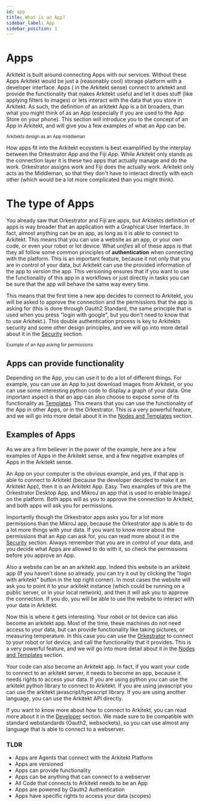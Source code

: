 ```yaml
---
id: app
title: What is an App?
sidebar_label: App
sidebar_position: 1
---
```



# Apps

Arkitekt is built around connecting Apps with our services. Without these Apps Arkitekt would be just a (reasonably cool) storage platform with a developer interface. 
Apps ( in the Arkitekt sense) connect to arkitekt and provide the functionality that makes Arkitekt useful and let it does stuff (like applying filters to images) or lets interact with the data that you store in Arkitekt.
 As such, the definition of an arkitekt App is a bit broaders, than what you might think of as an App (especially if you are used to the App Store on your phone). 
 This section will introduce you to the concept of an App in Arkitekt, and will give you a few examples of what an App can be.

<div className="mt-2">
<Image img={app} />

<div className="text-gray-400 mb-2">
<small>Arkitekts design as an App middleman</small>
</div>
</div>

How apps fit into the Arkitekt ecoystem is best examplified by the interplay between the Orkestrator _App_ and the Fiji _App_. While Arkitekt only stands as the connection layer it is these two apps that actually manage and do the work. Orkestrator assigns work and Fiji does the actually work. Arkitekt only acts as the Middleman, so that they don't have to interact directly with each other (which would be a lot more complicated than you might think).


# The type of Apps

You already saw that Orkestrator and Fiji are apps, but Arkitekts definition of apps is way broader that an application with a Graphical User Interface.
 In fact, almost anything can be an app, as long as it is able to connect to Arkitekt. 
 This means that you can use a website as an app, or your own code, or even your robot or Iot device. 
 What _unifies_ all of these apps is that they all follow some common principles of **authentication** when connecting with the platform.
This is an important feature, because it not only that you are in control of your data, but Arkitekt can use the provided information of the app to _version_ the app. 
This versioning ensures that if you want to use the functionality of this app in a workflows or just directly in tasks you can be sure that the app will behave the same way every time.

This means that the first time a new app decides to connect to Arkitekt, you will be asked to approve the connection 
and the permissions that the app is asking for (this is done through Oauth2 Standard, the same principle that is used when you press "login with google",
 but you don't need to know that to use Arkitekt.). This double authentication process is key to Arkitekts security and some other design principles,
  and we will go into more detail about it in the [Security](/docs/design/security/why.md) section.

<div className="mt-2 w-max-xl">
<Image img={oauth} />
<div className="text-gray-400 mb-2">
<small>Example of an App asking for permissions</small>
</div>
</div>

## Apps can provide functionality

Depending on the App, you can use it to do a lot of different things. For example, you can use an App to just download images from Arkitekt, or you can use some interesting python code to display a graph of your data. One important aspect is that an app can also choose to expose some of its functionality as [Templates](template.md). This means that you can use the functionality of the App in other Apps, or in the Orkestrator. This is a very powerful feature, and we will go into more detail about it in the [Nodes and Templates](node.md) section.

## Examples of Apps

As we are a firm believer in the power of the example, here are a few examples of Apps in the Arkitekt sense, and a few negative examples of Apps in the Arkitekt sense.

<Tabs>
  <TabItem value="apple" label="Computer" default>
    An App on your computer is the obvious example, and yes, if that app is able to connect to Arkitekt (because the developer decided to make it an Arkitekt App), then it is an Arkitekt App. Easy. Two examples of this are the Orkestrator Desktop App, and MikroJ an app that is used to enable ImageJ on the platform. Both apps will as you to approve the connection to Arkitekt, and both apps will ask you for permissions.

Importantly though the Orkestrator apps asks you for a lot more permissions than the MikroJ app, because the Orkestrator app is able to do a lot more things with your data. If you want to know more about the permissions that an App can ask for, you can read more about it in the [Security](/docs/design/security/why.md) section. Always remember that you are in control of your data, and you decide what Apps are allowed to do with it, so check the permissions before you approve an App.
</TabItem>
<TabItem value="orange" label="Website">

Also a website can be an an arkitekt app. Indeed this website is an arkitekt app (If you haven't done so already, you can try it out by clicking the "login with arkitekt" button in the top right corner). In most cases the website will ask you to point it to your arkitekt instance (which could be running on a public server, or in your local network), and then it will ask you to approve the connection. If you do, you will be able to use the website to interact with your data in Arkitekt.

  </TabItem>
  <TabItem value="banana" label="Robot">
    
Now this is where it gets interesting. Your robot or Iot device can also become an arkitekt app. Most of the time, these machines do not need access to your data, but can provide functionality like taking pictures, or measuring temperature. In this case you can use the [Orkestrator](/docs/intro.mdx) to connect to your robot or Iot device, and call the functionality that it provides. This is a very powerful feature, and we will go into more detail about it in the [Nodes and Templates](node.md) section.
  </TabItem>
  <TabItem value="code" label="Code">

Your code can also become an Arkitekt app. In fact, if you want your code to connect to an arkitekt server, it needs to become an app, because it needs rights to access your data. If you are using python you can use the arkitekt python library to connect to Arkitekt. If you are using javascript you can use the arkitekt javascript/typescript library. If you are using another language, you can use the Arkitekt API directly.

If you want to know more about how to connect to Arkitekt, you can read more about it in the [Developer](/docs/developers/intro.mdx) section. We made sure to be compatible with standard webstandards (Oauth2, websockets), so you can use almost any language that is able to connect to a webserver.
</TabItem>
</Tabs>


### TLDR

- Apps are Agents that connect with the Arkitekt Platform
- Apps are versioned
- Apps can provide functionality
- Apps can be anything that can connect to a webserver
- All Code that connects to Arkitekt needs to be an App
- Apps are powered by Oauth2 Authentication
- Apps have specific rights to access your data (scopes)
